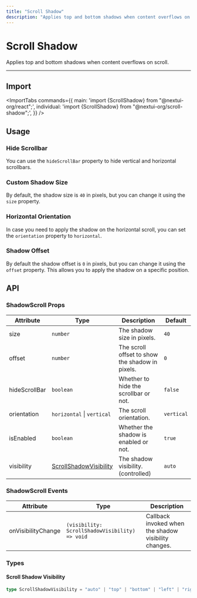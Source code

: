 ```yaml
---
title: "Scroll Shadow"
description: "Applies top and bottom shadows when content overflows on scroll."
---
```



# Scroll Shadow

Applies top and bottom shadows when content overflows on scroll.

<ComponentLinks component="scroll-shadow" />

---

<CarbonAd />

## Import

<ImportTabs
  commands={{
    main: 'import {ScrollShadow} from "@nextui-org/react";',
    individual: 'import {ScrollShadow} from "@nextui-org/scroll-shadow";',
  }}
/>

## Usage

<CodeDemo title="Usage" files={scrollShadowContent.usage} />

### Hide Scrollbar

You can use the `hideScrollBar` property to hide vertical and horizontal scrollbars.

<CodeDemo title="Hide Scrollbar" files={scrollShadowContent.hideScrollbar} />

### Custom Shadow Size

By default, the shadow size is `40` in pixels, but you can change it using the `size` property.

<CodeDemo title="Custom Shadow Size" files={scrollShadowContent.customSize} />

### Horizontal Orientation

In case you need to apply the shadow on the horizontal scroll, you can set the `orientation` property to `horizontal`.

<CodeDemo title="Horizontal Orientation" files={scrollShadowContent.horizontal} />

### Shadow Offset

By default the shadow offset is `0` in pixels, but you can change it using the `offset` property. This allows you to apply the shadow on
a specific position.

<CodeDemo title="Shadow Offset" files={scrollShadowContent.offset} />

<Spacer y={4} />

## API

### ShadowScroll Props

| Attribute     | Type                                                | Description                                     | Default    |
| ------------- | --------------------------------------------------- | ----------------------------------------------- | ---------- |
| size          | `number`                                            | The shadow size in pixels.                      | `40`       |
| offset        | `number`                                            | The scroll offset to show the shadow in pixels. | `0`        |
| hideScrollBar | `boolean`                                           | Whether to hide the scrollbar or not.           | `false`    |
| orientation   | `horizontal` \| `vertical`                          | The scroll orientation.                         | `vertical` |
| isEnabled     | `boolean`                                           | Whether the shadow is enabled or not.           | `true`     |
| visibility    | [ScrollShadowVisibility](#scroll-shadow-visibility) | The shadow visibility. (controlled)             | `auto`     |

### ShadowScroll Events

| Attribute          | Type                                           | Description                                          |
| ------------------ | ---------------------------------------------- | ---------------------------------------------------- |
| onVisibilityChange | `(visibility: ScrollShadowVisibility) => void` | Callback invoked when the shadow visibility changes. |

<Spacer y={2} />

### Types

#### Scroll Shadow Visibility

```ts
type ScrollShadowVisibility = "auto" | "top" | "bottom" | "left" | "right" | "both" | "none";
```
